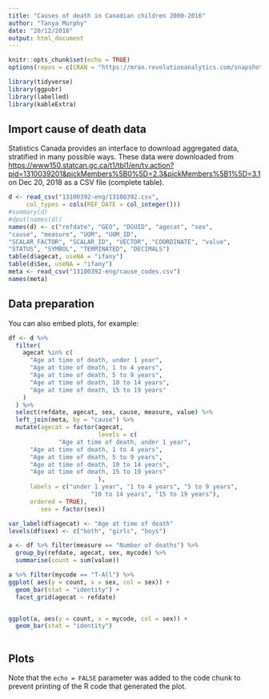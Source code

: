 ```yaml
---
title: "Causes of death in Canadian children 2000-2016"
author: "Tanya Murphy"
date: "20/12/2018"
output: html_document
---
```


```r
knitr::opts_chunk$set(echo = TRUE)
options(repos = c(CRAN = "https://mran.revolutionanalytics.com/snapshot/2018-12-15"))

library(tidyverse)
library(ggpubr)
library(labelled)
library(kableExtra)


```

## Import cause of death data 

Statistics Canada provides an interface to download aggregated data, stratified in many possible ways. These data were downloaded from <https://www150.statcan.gc.ca/t1/tbl1/en/tv.action?pid=1310039201&pickMembers%5B0%5D=2.3&pickMembers%5B1%5D=3.1> on Dec 20, 2018 as a CSV file (complete table).

```r

d <- read_csv("13100392-eng/13100392.csv", 
     col_types = cols(REF_DATE = col_integer()))
#summary(d)
#dput(names(d))
names(d) <- c("refdate", "GEO", "DGUID", "agecat", "sex", 
"cause", "measure", "UOM", "UOM_ID", 
"SCALAR_FACTOR", "SCALAR_ID", "VECTOR", "COORDINATE", "value", 
"STATUS", "SYMBOL", "TERMINATED", "DECIMALS")
table(d$agecat, useNA = "ifany")
table(d$Sex, useNA = "ifany")
meta <- read_csv("13100392-eng/cause_codes.csv")
names(meta)

```

## Data preparation

You can also embed plots, for example:

```r

df <- d %>% 
  filter(
    agecat %in% c(
      "Age at time of death, under 1 year",
      "Age at time of death, 1 to 4 years",
      "Age at time of death, 5 to 9 years",
      "Age at time of death, 10 to 14 years",
      "Age at time of death, 15 to 19 years"
    )
  ) %>% 
  select(refdate, agecat, sex, cause, measure, value) %>% 
  left_join(meta, by = "cause") %>% 
  mutate(agecat = factor(agecat,
                         levels = c(
              "Age at time of death, under 1 year",
      "Age at time of death, 1 to 4 years",
      "Age at time of death, 5 to 9 years",
      "Age at time of death, 10 to 14 years",
      "Age at time of death, 15 to 19 years"             
                         ),
      labels = c("under 1 year", "1 to 4 years", "5 to 9 years",
                       "10 to 14 years", "15 to 19 years"),
      ordered = TRUE),
         sex = factor(sex))

var_label(df$agecat) <- "Age at time of death"
levels(df$sex) <- c("both", "girls", "boys")

a <- df %>% filter(measure == "Number of deaths") %>% 
  group_by(refdate, agecat, sex, mycode) %>% 
  summarise(count = sum(value))

a %>% filter(mycode == "T-All") %>% 
ggplot( aes(y = count, x = sex, col = sex)) +
  geom_bar(stat = "identity") +
  facet_grid(agecat ~ refdate) 


ggplot(a, aes(y = count, x = mycode, col = sex)) +
  geom_bar(stat = "identity")
           

```

## Plots

Note that the `echo = FALSE` parameter was added to the code chunk to prevent printing of the R code that generated the plot.









